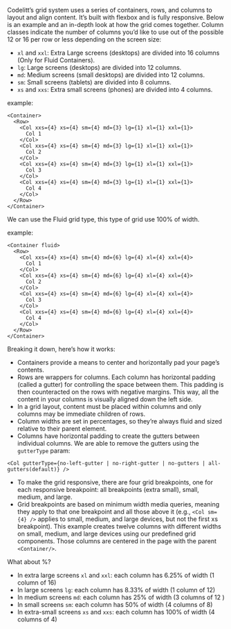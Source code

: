 Codelitt’s grid system uses a series of containers, rows, and columns to layout and align content. It’s built with flexbox and
is fully responsive. Below is an example and an in-depth look at how the grid comes together.
Column classes indicate the number of columns you’d like to use out of the possible 12 or 16 per row or less depending on the screen size:

* `xl` and `xxl`: Extra Large screens (desktops) are divided into 16 columns (Only for Fluid Containers).
* `lg`: Large screens (desktops) are divided into 12 columns.
* `md`: Medium screens (small desktops) are divided into 12 columns.
* `sm`: Small screens (tablets) are divided into 8 columns.
* `xs` and `xxs`: Extra small screens (phones) are divided into 4 columns.


example:

```
<Container>
  <Row>
    <Col xxs={4} xs={4} sm={4} md={3} lg={1} xl={1} xxl={1}>
      Col 1
    </Col>
    <Col xxs={4} xs={4} sm={4} md={3} lg={1} xl={1} xxl={1}>
      Col 2
    </Col>
    <Col xxs={4} xs={4} sm={4} md={3} lg={1} xl={1} xxl={1}>
      Col 3
    </Col>
    <Col xxs={4} xs={4} sm={4} md={3} lg={1} xl={1} xxl={1}>
      Col 4
    </Col>
  </Row>
</Container>
```

We can use the Fluid grid type, this type of grid use 100% of width.

example:

```
<Container fluid>
  <Row>
    <Col xxs={4} xs={4} sm={4} md={6} lg={4} xl={4} xxl={4}>
      Col 1
    </Col>
    <Col xxs={4} xs={4} sm={4} md={6} lg={4} xl={4} xxl={4}>
      Col 2
    </Col>
    <Col xxs={4} xs={4} sm={4} md={6} lg={4} xl={4} xxl={4}>
      Col 3
    </Col>
    <Col xxs={4} xs={4} sm={4} md={6} lg={4} xl={4} xxl={4}>
      Col 4
    </Col>
  </Row>
</Container>
```

Breaking it down, here’s how it works:
* Containers provide a means to center and horizontally pad your page’s contents.
* Rows are wrappers for columns. Each column has horizontal padding (called a gutter) for controlling the space between them.
This padding is then counteracted on the rows with negative margins. This way, all the content in your columns is visually
aligned down the left side.
* In a grid layout, content must be placed within columns and only columns may be immediate children of rows.
* Column widths are set in percentages, so they’re always fluid and sized relative to their parent element.
* Columns have horizontal padding to create the gutters between individual columns. We are able to remove the gutters using the `gutterType` param:

`<Col gutterType={no-left-gutter | no-right-gutter | no-gutters | all-gutters(default)} />`

* To make the grid responsive, there are four grid breakpoints, one for each responsive breakpoint: all breakpoints (extra small), small, medium, and large.
* Grid breakpoints are based on minimum width media queries, meaning they apply to that one breakpoint and all those above
it (e.g., `<Col sm={4} />` applies to small, medium, and large devices, but not the first xs breakpoint).
This example creates twelve columns with different widths on small, medium, and large devices using our predefined grid components.
Those columns are centered in the page with the parent `<Container/>`.

What about %?
* In extra large screens `xl` and `xxl`: each column has 6.25% of width (1 column of 16)
* In large screens `lg`: each column has 8.33% of width (1 column of 12)
* In medium screens `md`: each column has 25% of width (3 columns of 12 )
* In small screens `sm`: each column has 50% of width (4 columns of 8)
* In extra-small screens `xs` and `xxs`: each column has 100% of width (4 columns of 4)
